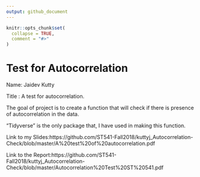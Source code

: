 ```yaml
---
output: github_document
---
```


<!-- README.md is generated from README.Rmd. Please edit that file -->

```r
knitr::opts_chunk$set(
  collapse = TRUE,
  comment = "#>"
)
```
# Test for Autocorrelation

Name: Jaidev Kutty

Title : A test for autocorrelation.


The goal of project is to create a function that will check if there is presence of autocorrelation in the data.

"Tidyverse" is the only package that, I have used in making this function. 


Link to my Slides:https://github.com/ST541-Fall2018/kuttyj_Autocorrelation-Check/blob/master/A%20test%20of%20autocorrelation.pdf

Link to the Report:https://github.com/ST541-Fall2018/kuttyj_Autocorrelation-Check/blob/master/Autocorrelation%20Test%20ST%20541.pdf


      